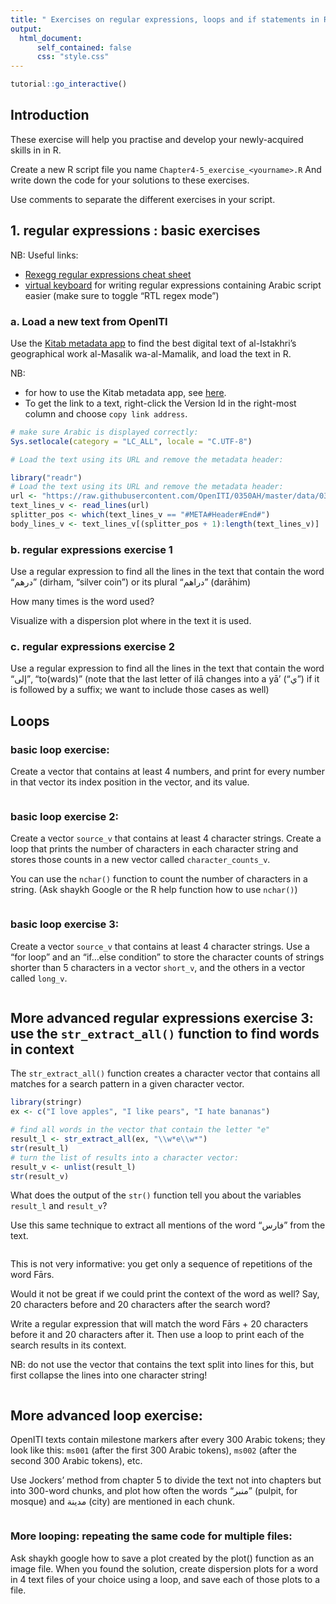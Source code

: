 ```yaml
---
title: " Exercises on regular expressions, loops and if statements in R"
output: 
  html_document:
      self_contained: false
      css: "style.css"
---
```


```r
tutorial::go_interactive()
```

## Introduction

These exercise will help you practise and develop your newly-acquired skills in 
in R. 

Create a new R script file you name `Chapter4-5_exercise_<yourname>.R` 
And write down the code for your solutions to these exercises. 

Use comments to separate the different exercises in your script. 

## 1. regular expressions : basic exercises

NB: Useful links:

* [Rexegg regular expressions cheat sheet](https://www.rexegg.com/regex-quickstart.html#chars)
* [virtual keyboard](https://pverkind.github.io/arabicVirtualKeyboard/) for 
writing regular expressions containing Arabic script easier (make sure to toggle "RTL regex mode")

### a. Load a new text from OpenITI

Use the [Kitab metadata app](https://kitab-corpus-metadata.azurewebsites.net/) 
to find the best digital text of al-Istakhri's geographical work al-Masalik 
wa-al-Mamalik, and load the text in R. 

NB: 

* for how to use the Kitab metadata app, see [here](https://openiti.github.io/2021IslamicateWorldCourse/week-6-interacting-with-the-openiti-corpus-using-github-and-kate.html#finding-texts-in-the-openiti-corpus).
* To get the link to a text, right-click the Version Id in the right-most column
and choose `copy link address`.

```r
# make sure Arabic is displayed correctly: 
Sys.setlocale(category = "LC_ALL", locale = "C.UTF-8")
```

```r
# Load the text using its URL and remove the metadata header: 

```

```r
library("readr")
# Load the text using its URL and remove the metadata header: 
url <- "https://raw.githubusercontent.com/OpenITI/0350AH/master/data/0346Istakhri/0346Istakhri.MasalikWaMamalik/0346Istakhri.MasalikWaMamalik.Shamela0011680-ara1.mARkdown"
text_lines_v <- read_lines(url)
splitter_pos <- which(text_lines_v == "#META#Header#End#")
body_lines_v <- text_lines_v[(splitter_pos + 1):length(text_lines_v)]
```


### b. regular expressions exercise 1

Use a regular expression to find all the lines in the text that contain the word
"درهم" (dirham, "silver coin") or its plural "دراهم" (darāhim)

How many times is the word used? 

Visualize with a dispersion plot where in the text it is used. 


### c. regular expressions exercise 2

Use a regular expression to find all the lines in the text that contain the word
"إلى", "to(wards)" (note that the last letter of ilā changes into a yā' ("ي")
if it is followed by a suffix; we want to include those cases as well)



## Loops

### basic loop exercise: 

Create a vector that contains at least 4 numbers, and print for every 
number in that vector its index position in the vector, and its value. 

```r

```


### basic loop exercise 2:

Create a vector `source_v` that contains at least 4 character strings. 
Create a loop that prints the number of characters in each character string 
and stores those counts in a new vector called `character_counts_v`.

You can use the `nchar()` function to count the number of characters in a string. 
(Ask shaykh Google or the R help function how to use `nchar()`)


```r

```


### basic loop exercise 3: 

Create a vector `source_v` that contains at least 4 character strings. 
Use a "for loop" and an "if...else condition" to store the character counts
of strings shorter than 5 characters in a vector `short_v`, and the others in
a vector called `long_v`. 

```r

```

## More advanced regular expressions exercise 3: use the `str_extract_all()` function to find words in context


The `str_extract_all()` function creates a character vector that contains
all matches for a search pattern in a given character vector. 

```r
library(stringr)
ex <- c("I love apples", "I like pears", "I hate bananas")

# find all words in the vector that contain the letter "e"
result_l <- str_extract_all(ex, "\\w*e\\w*")
str(result_l)
# turn the list of results into a character vector:
result_v <- unlist(result_l)
str(result_v)
```

What does the output of the `str()` function tell you about the variables `result_l` 
and `result_v`?

Use this same technique to extract all mentions of the word "فارس" from the text. 

```r

```

This is not very informative: you get only a sequence of repetitions of the word Fārs. 

Would it not be great if we could print the context of the word as well? Say, 
20 characters before and 20 characters after the search word? 

Write a regular expression that will match the word Fārs + 20 characters before
it and 20 characters after it. Then use a loop to print each of the search results
in its context. 

NB: do not use the vector that contains the text split into lines for this, 
but first collapse the lines into one character string!

```r

```



## More advanced loop exercise: 

OpenITI texts contain milestone markers after every 300 Arabic tokens; they look like this: 
`ms001` (after the first 300 Arabic tokens), `ms002` (after the second 300 Arabic tokens),
etc.

Use Jockers' method from chapter 5 to divide the text not into chapters but 
into 300-word chunks, and plot how often the words "منبر" (pulpit, for mosque) 
and مدينة (city) are mentioned in each chunk. 


```r

```

### More looping: repeating the same code for multiple files: 

Ask shaykh google how to save a plot created by the plot() function as an image 
file. When you found the solution, create dispersion plots for a word in 4 text files 
of your choice using a loop, and save each of those plots to a file.

```r

```